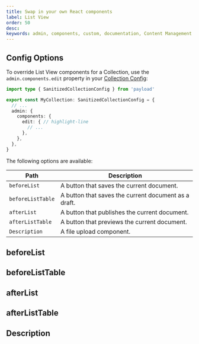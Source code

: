 ```yaml
---
title: Swap in your own React components
label: List View
order: 50
desc:
keywords: admin, components, custom, documentation, Content Management System, cms, headless, javascript, node, react, nextjs
---
```


## Config Options

To override List View components for a Collection, use the `admin.components.edit` property in your [Collection Config](../configuration/collections):

```ts
import type { SanitizedCollectionConfig } from 'payload'

export const MyCollection: SanitizedCollectionConfig = {
  // ...
  admin: {
    components: {
      edit: { // highlight-line
        // ...
      },
    },
  },
}
```

The following options are available:

| Path                  | Description                                                                                                                                                                                                         |
|-----------------------|-------------------------------------------------------------------------------------------------------------------------------------------------------------------------------------------------------------------- |
| `beforeList`         | A button that saves the current document.                                                                                                                                  |
| `beforeListTable`    | A button that saves the current document as a draft.                                                                                                                                  |
| `afterList`      | A button that publishes the current document.                                                                                                                                  |
| `afterListTable`      | A button that previews the current document.                                                                                                                                  |
| `Description`             | A file upload component.                                                                                                                                  |

## beforeList

## beforeListTable

## afterList

## afterListTable

## Description

